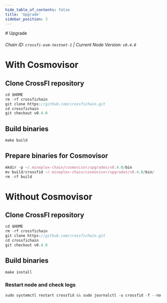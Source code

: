 ```yaml
---
hide_table_of_contents: false
title: 'Upgrade'
sidebar_position: 3
---
```


<div class="h1-with-icon icon-crossfi">
  # Upgrade
</div>

###### Chain ID: `crossfi-evm-testnet-1` | Current Node Version: `v0.4.0`

# With Cosmovisor

## Clone CrossFI repository

```js
cd $HOME
rm -rf crossfichain
git clone https://github.com/crossfichain.git
cd crossfichain
git checkout v0.4.0
```

## Build binaries

```js
make build
```

## Prepare binaries for Cosmovisor

```js
mkdir -p ~/.mineplex-chain/cosmovisor/upgrades/v0.4.0/bin
mv build/crossfid ~/.mineplex-chain/cosmovisor/upgrades/v0.4.0/bin/
rm -rf build
```

# Without Cosmovisor

## Clone CrossFI repository

```js
cd $HOME
rm -rf crossfichain
git clone https://github.com/crossfichain.git
cd crossfichain
git checkout v0.4.0
```

## Build binaries

```js
make install
```

### Restart node and check logs

```js
sudo systemctl restart crossfid && sudo journalctl -u crossfid -f --no-hostname -o cat
```
